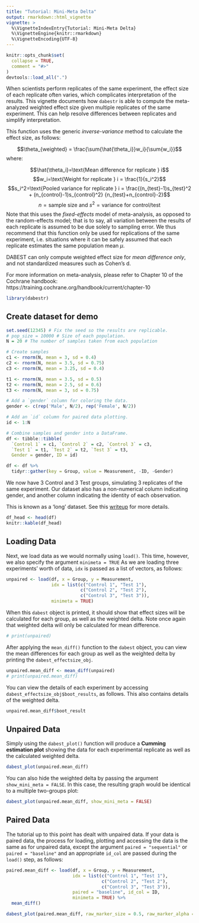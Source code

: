 ```yaml
---
title: "Tutorial: Mini-Meta Delta"
output: rmarkdown::html_vignette
vignette: >
  %\VignetteIndexEntry{Tutorial: Mini-Meta Delta}
  %\VignetteEngine{knitr::rmarkdown}
  %\VignetteEncoding{UTF-8}
---
```


```r
knitr::opts_chunk$set(
  collapse = TRUE,
  comment = "#>"
)
devtools::load_all(".")
```

When scientists perform replicates of the same experiment, the effect size of each replicate often varies, which complicates interpretation of the results. This vignette documents how `dabestr` is able to compute the meta-analyzed weighted effect size given multiple replicates of the same experiment. This can help resolve differences between replicates and simplify interpretation.

This function uses the generic _inverse-variance_ method to calculate the effect size, as follows:

$$\theta_{weighted} = \frac{\sum{\hat{\theta_i}}w_i}{\sum{w_i}}$$
where:

$$\hat{\theta_i}=\text{Mean difference for replicate } i$$
$$w_i=\text{Weight for replicate } i = \frac{1}{s_i^2}$$
$$s_i^2=\text{Pooled variance for replicate } i = \frac{(n_{test}-1)s_{test}^2 + (n_{control}-1)s_{control}^2} {n_{test}+n_{control}-2}$$
$$n = \text{sample size and } s^2 = \text{variance for control/test}$$
Note that this uses the _fixed-effects_ model of meta-analysis, as opposed to the random-effects model; that is to say, all variation between the results of each replicate is assumed to be due solely to sampling error. We thus recommend that this function only be used for replications of the same experiment, i.e. situations where it can be safely assumed that each replicate estimates the same population mean $\mu$.

DABEST can only compute weighted effect size for _mean difference only_, and not standardized measures such as Cohen’s d.

For more information on meta-analysis, please refer to Chapter 10 of the Cochrane handbook: https://training.cochrane.org/handbook/current/chapter-10

```r
library(dabestr)
```

## Create dataset for demo
```r
set.seed(12345) # Fix the seed so the results are replicable.
# pop_size = 10000 # Size of each population.
N = 20 # The number of samples taken from each population

# Create samples
c1 <- rnorm(N, mean = 3, sd = 0.4)
c2 <- rnorm(N, mean = 3.5, sd = 0.75)
c3 <- rnorm(N, mean = 3.25, sd = 0.4)

t1 <- rnorm(N, mean = 3.5, sd = 0.5)
t2 <- rnorm(N, mean = 2.5, sd = 0.6)
t3 <- rnorm(N, mean = 3, sd = 0.75)

# Add a `gender` column for coloring the data.
gender <- c(rep('Male', N/2), rep('Female', N/2))

# Add an `id` column for paired data plotting.
id <- 1:N

# Combine samples and gender into a DataFrame.
df <- tibble::tibble(
  `Control 1` = c1, `Control 2` = c2, `Control 3` = c3,
  `Test 1` = t1, `Test 2` = t2, `Test 3` = t3,
  Gender = gender, ID = id)

df <- df %>%
  tidyr::gather(key = Group, value = Measurement, -ID, -Gender)
```

We now have 3 Control and 3 Test groups, simulating 3 replicates of the same experiment. Our dataset also has a non-numerical column indicating gender, and another column indicating the identity of each observation.

This is known as a ‘long’ dataset. See this [writeup](https://sejdemyr.github.io/r-tutorials/basics/wide-and-long/) for more details.

```r
df_head <- head(df)
knitr::kable(df_head)
```

## Loading Data
Next, we load data as we would normally using `load()`. This time, however, we also specify the argument `minimeta = TRUE` As we are loading three experiments’ worth of data, `idx` is passed as a list of vectors, as follows:

```r
unpaired <- load(df, x = Group, y = Measurement,
                 idx = list(c("Control 1", "Test 1"),
                            c("Control 2", "Test 2"),
                            c("Control 3", "Test 3")),
                 minimeta = TRUE)
```

When this `dabest` object is printed, it should show that effect sizes will be calculated for each group, as well as the weighted delta. Note once again that weighted delta will only be calculated for mean difference.

```r
# print(unpaired)
```

After applying the `mean_diff()` function to the `dabest` object, you can view the mean differences for each group as well as the weighted delta by printing the `dabest_effectsize_obj`.

```r
unpaired.mean_diff <- mean_diff(unpaired)
# print(unpaired.mean_diff)
```

You can view the details of each experiment by accessing `dabest_effectsize_obj$boot_results`, as follows. This also contains details of the weighted delta.
```r
unpaired.mean_diff$boot_result
```

## Unpaired Data
Simply using the `dabest_plot()` function will produce a **Cumming estimation plot** showing the data for each experimental replicate as well as the calculated weighted delta.

```r
dabest_plot(unpaired.mean_diff)
```

You can also hide the weighted delta by passing the argument `show_mini_meta = FALSE`. In this case, the resulting graph would be identical to a multiple two-groups plot:

```r
dabest_plot(unpaired.mean_diff, show_mini_meta = FALSE)
```

## Paired Data
The tutorial up to this point has dealt with unpaired data. If your data is paired data, the process for loading, plotting and accessing the data is the same as for unpaired data, except the argument `paired = "sequential"` or `paired = "baseline"` and an appropriate `id_col` are passed during the `load()` step, as follows:

```r
paired.mean_diff <- load(df, x = Group, y = Measurement,
                         idx = list(c("Control 1", "Test 1"),
                                    c("Control 2", "Test 2"),
                                    c("Control 3", "Test 3")),
                         paired = "baseline", id_col = ID,
                         minimeta = TRUE) %>%
  mean_diff()

dabest_plot(paired.mean_diff, raw_marker_size = 0.5, raw_marker_alpha = 0.3)
```
